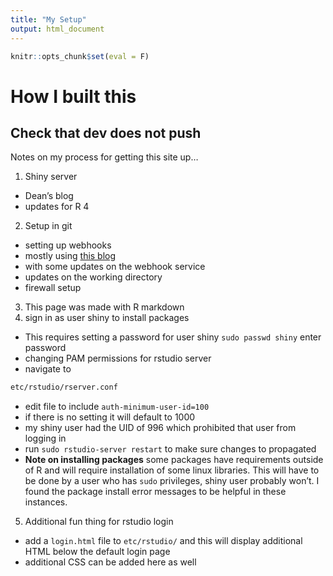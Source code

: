 ```yaml
---
title: "My Setup"
output: html_document
---
```

```r
knitr::opts_chunk$set(eval = F)
```

# How I built this
## Check that dev does not push
Notes on my process for getting this site up...

1) Shiny server
  - Dean's blog
  - updates for R 4
2) Setup in git
  - setting up webhooks
  - mostly using [this blog](https://ansonvandoren.com/posts/deploy-hugo-from-github/)
  - with some updates on the webhook service 
  - updates on the working directory
  - firewall setup
3) This page was made with R markdown
4) sign in as user shiny to install packages
  - This requires setting a password for user shiny
  `sudo passwd shiny` enter password
  - changing PAM permissions for rstudio server
  - navigate to 
```bash
etc/rstudio/rserver.conf
```
  - edit file to include `auth-minimum-user-id=100`
  - if there is no setting it will default to 1000
  - my shiny user had the UID of 996 which prohibited that user from logging in
  - run `sudo rstudio-server restart` to make sure changes to propagated
  - **Note on installing packages** some packages have requirements outside of R and will require installation of some linux libraries. This will have to be done by a user who has `sudo` privileges, shiny user probably won't. I found the package install error messages to be helpful in these instances.
5) Additional fun thing for rstudio login
  - add a `login.html` file to `etc/rstudio/` and this will display additional HTML below the default login page
  - additional CSS can be added here as well 

